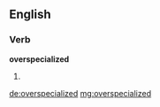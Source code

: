 ==English==

===Verb===
'''overspecialized'''

# {{past of|[[overspecialize]]}}

[[de:overspecialized]]
[[mg:overspecialized]]
